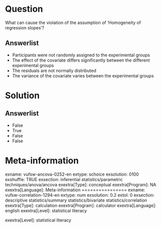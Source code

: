 Question
========
What can cause the violation of the assumption of 'Homogeneity of
regression slopes'?

Answerlist
----------
* Participants were not randomly assigned to the experimental groups
* The effect of the covariate differs significantly between the different
  experimental groups
* The residuals are not normally distributed
* The variance of the covariate varies between the experimental groups

Solution
========










Answerlist
----------
* False
* True
* False
* False

Meta-information
================
exname: vufsw-ancova-0252-en
extype: schoice
exsolution: 0100
exshuffle: TRUE
exsection: inferential statistics/parametric techniques/anova/ancova
exextra[Type]: conceptual
exextra[Program]: NA
exextra[Language]: Meta-information
================
exname: vufsw-correlation-1294-en
extype: num
exsolution: 0.2
extol: 0
exsection: descriptive statistics/summary statistics/bivariate statistics/correlation
exextra[Type]: calculation
exextra[Program]: calculator
exextra[Language]: english
exextra[Level]: statistical literacy

exextra[Level]: statistical literacy


